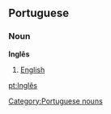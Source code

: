 == Portuguese ==
=== Noun ===
[[Category:Portuguese nouns]]
'''Inglês'''
# [[English]]

[[pt:Inglês]]